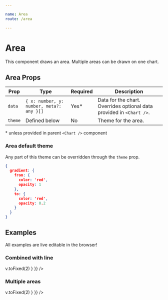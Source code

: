 ```yaml
---

name: Area
route: /area

---
```




# Area

This component draws an area. Multiple areas can be drawn on one chart.

## Area Props
| Prop        | Type | Required | Description
| ----------- | ----------- | ------------- | ------ |
| `data`      | `{ x: number, y: number, meta?: any }[]` | Yes* | Data for the chart. Overrides optional data provided in `<Chart />`.  |
| `theme`   | Defined below        | No | Theme for the area.  |

\* unless provided in parent `<Chart />` component

### Area default theme
Any part of this theme can be overridden through the `theme` prop.
```json
{
  gradient: {
    from: {
      color: 'red',
      opacity: 1
    },
    to: {
      color: 'red',
      opacity: 0.2
    }
  }
}
```

## Examples 

All examples are live editable in the browser!

### Combined with line

<Playground>
<Chart
  style={{ height: 200, width: 400 }}
  data={[
    { x: -2, y: 15 },
    { x: -1, y: 10 },
    { x: 0, y: 12 },
    { x: 1, y: 7 },
    { x: 2, y: 6 },
    { x: 3, y: 3 },
    { x: 4, y: 5 },
    { x: 5, y: 8 },
    { x: 6, y: 12 },
    { x: 7, y: 14 },
    { x: 8, y: 12 },
    { x: 9, y: 13.5 },
    { x: 10, y: 18 },
  ]}
  padding={{ left: 40, bottom: 20, right: 20, top: 20 }}
  xDomain={{ min: -2, max: 10 }}
  yDomain={{ min: -4, max: 20 }}
>
  <VerticalAxis tickCount={10} theme={{ labels: { formatter: (v) => v.toFixed(2) } }} />
  <HorizontalAxis tickCount={3} />
  <Area theme={{ gradient: { from: { color: '#44bd32' }, to: { color: '#44bd32', opacity: 0.2 } }}} />
  <Line theme={{ stroke: { color: '#44bd32', width: 10 } }} />
</Chart>
</Playground>

### Multiple areas

<Playground>
<Chart
  style={{ height: 200, width: 400}}
  padding={{ left: 40, bottom: 20, right: 20, top: 20 }}
  xDomain={{ min: -2, max: 10 }}
  yDomain={{ min: 0, max: 20 }}
>
  <VerticalAxis
    tickCount={10}
    theme={{ labels: { formatter: (v) => v.toFixed(2) } }}
  />
  <HorizontalAxis  />
  <Area 
    theme={{ gradient: { from : { color: '#1abc9c', opacity: 0.4 }, to : { color: '#1abc9c' , opacity: 0.4 } } }} 
    data={[
      { x: -2, y: 15 },
      { x: -1, y: 10 },
      { x: 0, y: 12 },
      { x: 5, y: 8 },
      { x: 6, y: 12 },
      { x: 9, y: 13.5 },
      { x: 10, y: 18 },
    ]} 
  />
  <Area 
    theme={{ gradient: { from : { color: '#f39c12', opacity: 0.4 }, to : { color: '#f39c12' , opacity: 0.4 } } }} 
    data={[
      { x: -2, y: 0 },
      { x: -1, y: 2 },
      { x: 0, y: 7 },
      { x: 2, y: 5 },
      { x: 3, y: 12 },
      { x: 7, y: 16 },
      { x: 9, y: 17 },
      { x: 10, y: 12 },
    ]} 
  />
</Chart>
</Playground>
